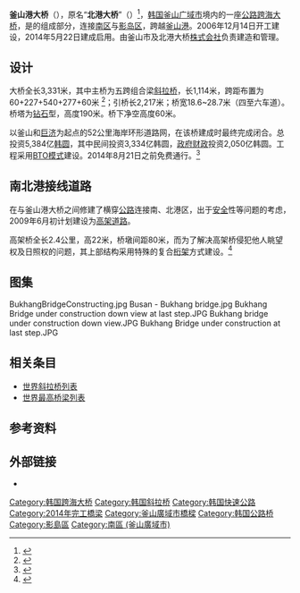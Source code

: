 {{noteta
|G1=Urban
}}
{{Infobox bridge
|bridge_name=釜山港大桥
|native_name=부산항대교
|image=Bukhang Bridge under construction.JPG
|caption=建设中的釜山港大桥
|official_name=
|carries={{link-ko|釜山内环路|내부순환로 (부산)}}
|crosses=[[釜山港|釜山港]]
|locale={{KOR}}[[釜山广域市|釜山广域市]]
|maint=釜山广域市、北港大桥(株)
|id=
|designer=
|design=[[斜拉桥|斜拉桥]]
|mainspan={{convert|540|m|ft|0}}
|length={{convert|3331|m|ft|0}}
|width={{convert|28.7|m|ft|0}}
|clearance=
|below={{convert|60|m|ft|0}}
|height={{convert|190|m|ft|0}}
|traffic=
|begin=2006年12月14日
|complete=2014年4月11日
|open=2014年5月22日
|closed=
|cost=5,384亿[[韩圆|韩圆]]
|toll=1,400韩圆
|builder={{link-ko|现代产业开发|현대산업개발}}(株)<br>{{link-ko|韩进重工业|한진중공업}}(株)<br>三环企业(株)
|map_cue=
|map_image=
|map_text=
|map_width=
|coordinates={{coord|35|6|22|N|129|3|53|E|region:KO_type:landmark|display=inline,title}}
|extra={{Location map | South Korea | label=釜山港大桥 | label_size= | lat_deg=35 | lat_min=6 | lat_sec=22 | lon_deg=129 | lon_min=3 | lon_sec=53 | position=right | width= | float=center | caption= }}
}}

'''釜山港大桥'''（{{lang-ko|'''부산항대교'''}}），原名“'''北港大桥'''”（{{lang-ko|'''북항대교'''}}）<ref>{{cite web|url=http://news.naver.com/main/read.nhn?mode=LSD&mid=sec&sid1=101&oid=001&aid=0006659786|title=부산 북항대교 명칭 '부산항대교' 확정|author=오수희|date=2013-12-19|publisher=연합뉴스|language=ko|accessdate=2014-08-06|location=부산|archive-date=2019-07-01|archive-url=https://web.archive.org/web/20190701105547/https://news.naver.com/main/read.nhn?mode=LSD&mid=sec&sid1=101&oid=001&aid=0006659786|dead-url=no}}</ref>，[[韩国|韩国]][[釜山广域市|釜山广域市]]境内的一座[[公路|公路]][[跨海大桥|跨海大桥]]，是{{link-ko|港湾背后道路|항만배후도로}}的组成部分，连接[[南区_(釜山)|南区]]{{link-ko|戡蛮洞|감만동}}与[[影岛区|影岛区]]{{link-ko|青鹤洞|청학동 (부산)}}，跨越[[釜山港|釜山港]]。2006年12月14日开工建设，2014年5月22日建成启用。由釜山市及北港大桥[[株式会社|株式会社]]负责建造和管理。

==设计==
大桥全长3,331米，其中主桥为五跨组合梁[[斜拉桥|斜拉桥]]，长1,114米，跨距布置为60+227+540+277+60米 <ref>{{cite web|url=http://www.yooshin.co.kr/english/Introduction/eng_brochure.pdf|title=Structure|publisher=Yooshin Engineering Corporation|pages=14|language=en|accessdate=2014-08-08}}{{dead link|date=2018年1月 |bot=InternetArchiveBot |fix-attempted=yes }}</ref>；引桥长2,217米；桥宽18.6~28.7米（四至六车道）。桥塔为[[钻石|钻石]]型，高度190米。桥下净空高度60米。

以釜山和[[巨济市|巨济]]为起点的52公里海岸环形道路网，在该桥建成时最终完成闭合。总投资5,384亿[[韩圆|韩圆]]，其中民间投资3,334亿韩圆，[[政府财政|政府财政]]投资2,050亿韩圆。工程采用[[BTO模式|BTO模式]]建设。2014年8月21日之前免费通行。<ref>{{cite web|url=http://chinese.joins.com/gb/article.do?method=detail&art_id=119964|title=3331米釜山港大桥开通|author=宋奉根|date=2014-05-23|publisher=韩国中央日报|language=zh|accessdate=2014-08-07|archive-date=2014-10-28|archive-url=https://web.archive.org/web/20141028061942/http://chinese.joins.com/gb/article.do?method=detail&art_id=119964|dead-url=no}}</ref>

==南北港接线道路==
在{{link-ko|南港大桥|남항대교}}与釜山港大桥之间修建了横穿[[公路|公路]]连接南、北港区，出于[[安全|安全]]性等问题的考虑，2009年6月初计划建设为[[高架道路|高架道路]]。

高架桥全长2.4公里，高22米，桥墩间距80米，而为了解决高架桥侵犯他人眺望权及日照权的问题，其上部结构采用特殊的复合[[桁架_(工程)|桁架]]方式建设。<ref>{{cite web|url=http://news20.busan.com/controller/newsController.jsp?newsId=20090609000115|title=남·북항대교 연결 고가로 강행|author=성화선|date=2009-06-09|publisher=부산일보|language=ko|accessdate=2014-08-08|archive-date=2013-12-19|archive-url=https://web.archive.org/web/20131219223231/http://news20.busan.com/controller/newsController.jsp?newsId=20090609000115|dead-url=no}}</ref>

==图集==
<gallery>
BukhangBridgeConstructing.jpg
Busan - Bukhang bridge.jpg
Bukhang Bridge under construction down view at last step.JPG 
Bukhang bridge under construction down view.JPG
Bukhang Bridge under construction at last step.JPG
</gallery>

==相关条目==
* [[世界斜拉桥列表|世界斜拉桥列表]]
* [[世界最高桥梁列表|世界最高桥梁列表]]

==参考资料==
{{reflist}}

==外部链接==
* {{URL|https://www.bukhangbr.com|釜山港大桥官方网站}}

{{DEFAULTSORT:B}}
[[Category:韩国跨海大桥|Category:韩国跨海大桥]]
[[Category:韩国斜拉桥|Category:韩国斜拉桥]]
[[Category:韩国快速公路|Category:韩国快速公路]]
[[Category:2014年完工橋梁|Category:2014年完工橋梁]]
[[Category:釜山廣域市橋樑|Category:釜山廣域市橋樑]]
[[Category:韩国公路桥|Category:韩国公路桥]]
[[Category:影島區|Category:影島區]]
[[Category:南區_(釜山廣域市)|Category:南區 (釜山廣域市)]]